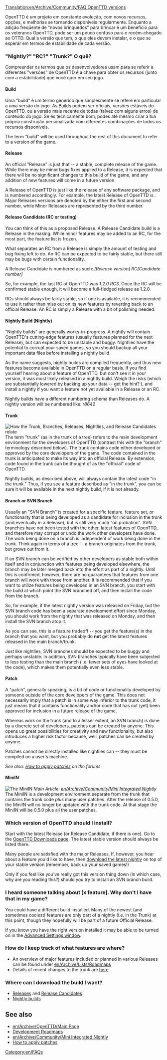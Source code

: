 [[Translation:en/Archive/Community/FAQ OpenTTD versions]]
{{pt/Manual/Tradução|en/Archive/Community/FAQ OpenTTD versions|14|texto=Algumas partes não foram traduzidas devido a sua complexidade e foram deixadas em inglês. Caso tenha conhecimento suficiente podes colaborar traduzindo o restante.}}{{en/-}}
{{pt/Manual/FAQmenu}}

OpenTTD é um projeto em constante evolução, com novos recursos, opções, e melhorias se tornando disponíveis regularmente. Enquanto a adição freqüente de "novos brinquedos" para brincar é um benefício para os veteranos OpenTTD, pode ser um pouco confuso para o recém-chegado ao OTTD.  Qual a versão que tem, o que eles devem instalar, e o que se esperar em termos de estabilidade de cada versão. 

=== "Nightly?"  "RC?"  "Trunk?"  O quê?===
Compreender os termos que os desenvolvedores usam para se referir a diferentes "versões" de OpenTTD é a chave para obter os recursos (junto com a estabilidade) que você quer em seu jogo.

====Build====
Uma "build" é um termo genérico que simplesmente se refere em particular a uma versão do jogo. As Builds podem ser oficiais, versões estáveis do OpenTTD, ou a versão mais recente de todas (talvez com alguns erros) de conteúdo do jogo. Se és tecnicamente bom, podes até mesmo criar a tua própria construção personalizada com diferentes combinações de todos os recursos disponíveis.


The term "build" will be used throughout the rest of this document to refer to a version of the game.

====Release====
An official "Release" is just that -- a stable, complete release of the game.  While there may be minor bugs fixes applied to a Release, it is expected that there will be no significant changes to this build of the game, and any addition of new features will come in a future version.  

A Release of OpenTTD is just like the release of any software package, and is numbered accordingly.  For example, the latest Release of OpenTTD is {{en/Version}}. Major Releases versions are denoted by the either the first and second number, while Minor Releases are represented by the third number.

====Release Candidate (RC or testing)====
You can think of this as a proposed Release.  A Release Candidate build is a Release in the making.  While minor features may be added to an RC, for the most part, the feature list is frozen.

What separates an RC from a Release is simply the amount of testing and bug fixing left to do.  An RC can be expected to be fairly stable, but there still may be bugs with certain functionality.

A Release Candidate is numbered as such: 
''[Release version] RC[Candidate number]''

So, for example, the last RC of OpenTTD was ''1.2.0 RC3''. Once the RC will be confirmed stable enough, it will become a full-fledged release as 1.2.0.

RCs should always be fairly stable, so if one is available, it is recommended to use it rather than miss out on its new features by reverting back to an official Release.  An RC is simply a Release with a bit of polishing needed.

====Nightly Build (Nightly)====
"Nightly builds" are generally works-in-progress.  A nightly will contain OpenTTD's cutting-edge features (usually features planned for the next Release), but can expected to be unstable and buggy.  Nightlies have the potential to corrupt your saved games, so you should backup all your important data files before installing a nightly build.

As the name suggests, nightly builds are compiled frequently, and thus new features become available in OpenTTD on a regular basis.  If you find yourself hearing about a feature of OpenTTD, but don't see it in your version, it was most likely released in a nightly build.  Weigh the risks (which are substantially lowered by backing up your data -- get the hint?  {{en/Manual/Emoticon|:)}}), and install a nightly if you want a feature not yet available in a Release or an RC.

{{en/Todo|Describe the installation and uninstallation process for nightly builds}}

Nightly builds have a different numbering schema than Releases do.  A nightly version will be numbered like:
''r8642''

====Trunk====
[[File:en/Archive/Community/Version Illustration.gif|frame|right|How the Trunk, Branches, Releases, Nightlies, and Release Candidates relate]]
The term "trunk" (as in the trunk of a tree) refers to the main development environment for the developers of OpenTTD (contrast this with the "branch" terminology described below).  The trunk contains code either developed  or approved by the core developers of the game.  The code contained in the trunk is anticipated to make its way into an official Release.  By extension, code found in the trunk can be thought of as the "official" code of OpenTTD.

Nightly builds, as described above, will always contain the latest code "in the trunk."  Thus, if you see a feature described as "in the trunk", you can be sure it will be available in the next nightly build, if it is not already.

====Branch or SVN Branch====
Usually an "SVN Branch" is created for a specific feature, feature set, or functionality that is being developed as a candidate for inclusion in the trunk (and eventually in a Release), but is still very much "on probation".  SVN branches have not been tested with the other, latest features of OpenTTD, and therefore may corrupt or undo the work other developers have done.  The work being done on a branch is independent of work being done in the trunk. Think again in terms of a tree -- a branch originates from the trunk, but grows out from it.

If an SVN branch can be verified by other developers as stable both within itself and in conjunction with features being developed elsewhere, the branch may be later merged back into the effort as part of a nightly.  Until this is confirmed, however, there are no guarantees that features from one branch will work with those from another.  It is recommended that if you want to utilize features being developed in an SVN branch, you start with the build at which point the SVN branched off, and then install the code from the branch.

So, for example, if the latest nightly version was released on Friday, but the SVN branch code has been a separate development effort since Monday, you should work from the nightly that was released on Monday, and then install the SVN branch atop it.

As you can see, this is a feature tradeoff -- you get the feature(s) in the branch that you want, but you probably do '''not''' get the latest features released in the main branch/trunk.

Just like nightlies, SVN branches should be expected to be buggy and perhaps unstable.  In addition, SVN branches typically have been subjected to less testing than the main branch (i.e. fewer sets of eyes have looked at the code), which makes them potentially even less stable.

====Patch====
A "patch", generally speaking, is a bit of code or functionality developed by someone outside of the core developers of the game.  This does not necessarily imply that a patch is in some way inferior to the trunk code, it just means that it contains functionality and/or code that has not (yet) been approved for inclusion in a future release of the game.

Whereas work on the trunk (and to a lesser extent, an SVN branch) is done by a discrete set of developers, patches can be created by anyone.  This opens up great possibilities for creativity and new functionality, but also introduces a higher risk factor because, well, patches can be created by anyone.

Patches cannot be directly installed like nightlies can -- they must be compiled on a user's machine.

''See also: [http://www.tt-forums.net/viewtopic.php?t=21678 How to apply patches] on the forums''

====MiniIN====
{{en/Feature period|Old|0.5}}
[[File:en/Archive/Community/MiniIN Illustration.gif|frame|right|The MiniIN]]
''Main Article: [[en/Archive/Community/Mini Integrated Nightly]]''<br>

The MiniIN is a development environment separate from the trunk that contains the trunk code ''plus'' many user patches.  After the release of 0.5.0, the MiniIN will no longer be updated with the trunk code. At that stage the MiniIN will be 0.5.0 plus all the user patches.

===Which version of OpenTTD should I install?===
Start with the latest Release (or Release Candidate, if there is one).  Go to the [http://www.openttd.org/download-stable OpenTTD Downloads page].  The latest stable version should always be listed there.

Many people are satisfied with the major Releases.  If, however, you hear about a feature you'd like to have, then [http://nightly.openttd.org/ download the latest nightly] on top of your stable version (remember, back up your saved games!)

Only if you feel like you've really got this version thing down (in which case, why are you reading this?) should you try to install an SVN branch build.

===I heard someone talking about [x feature].  Why don't I have that in my game?===
You could have a different build installed.  Many of the newest (and sometimes coolest) features are only part of a nightly (i.e. in the Trunk) at this point, though they hopefully will be part of a future Official Release.

If you know you have the right version installed it may be able to be turned on in the [[en/Archive/Manual/Settings/Advanced Settings|Advanced Settings window]].

===How do I keep track of what features are where?===
* An overview of major features included or planned in various Releases can be found under [[en/Archive/Lists/Roadmap]]s
* Details of recent changes to the trunk are [http://vcs.openttd.org/svn/log/trunk here]

===Where can I download the build I want?===
* [http://www.openttd.org/download-stable Releases] and [http://www.openttd.org/download-testing Release Candidates]
* [http://www.openttd.org/download-trunk Nightly builds]

==See also==
* [[en/Archive/OpenTTD/Main Page]]
* [[en/Archive/Lists/Roadmap|Development Roadmaps]]
* [[en/Archive/Community/Mini Integrated Nightly]]
* [http://www.tt-forums.net/viewtopic.php?t=21678 How to apply patches]

[[Category:en/FAQs]]